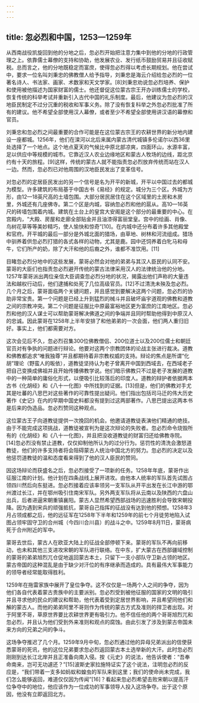 ```yaml
---
---
---
```

title: 忽必烈和中国，1253—1259年
---



从西南战役凯旋回到他的分地之后，忽必烈开始把注意力集中到他的分地的行政管理之上。依靠儒士幕僚的支持和协助，他发展农业、发行纸币鼓励贸易并且征收赋税。总而言之，他的分地既稳定而富庶，使得忽必烈得以考虑长期规划。他在尝试中，要求一位名叫刘秉忠的佛教僧人给予指导，刘秉忠是海云介绍给忽必烈的一位著名诗人、书法家、画家、术数家和天文学家。[8]刘秉忠劝说忽必烈培养、保护和使用被他描述为国家财富的儒士。他还督促这位蒙古宗王开办训练儒士的学校，恢复传统的科举考试并重新引入古代中国的礼乐制度。最后，他建议为忽必烈的汉地臣民制定不过分沉重的税收和军事义务。除了没有恢复科举之外忽必烈批准了所有的建议。他不希望全部使用汉人幕僚，或者至少不希望全部使用讲汉语的幕僚和官员。

刘秉忠和忽必烈之间最重要的合作可能是在这位蒙古宗王的农耕世界的新分地内建设一座都城。1256年，他们在滦河以北后来属内蒙古清代城镇多伦诺尔以西36里处选择了一个地点。这个地点夏天的气候比中原北部凉爽，四面环山，水源丰富，足以供应中等规模的城市。它靠近汉人农业边缘地区和蒙古人牧场的边线，距北京约有十天的旅程。[9]这样，传统的蒙古人就不能指责忽必烈放弃传统而站在汉人一边。然而，忽必烈已对他周围的汉地臣民发出了变革信号。

对忽必烈的定居臣民发出的另一个信号是名为开平的新城，开平以中国过去的都城为模型。许多建筑的布局基于中国古书《易经》的规定。城分为三个区。外城为方形，由12—18英尺高的土墙包围。大部分居民居住在这个区域里的土房和木房里，外城还有几座佛寺。第二个区是内城，容纳忽必烈和他的扈从。高10—16英尺的砖墙包围着内城。建筑在土台上的皇宫大安阁是这个部分的最重要的中心。在宫殿内，“大殿、房屋和走廊全部贴金并且油漆得富丽堂皇。宫中的绘画、肖像、鸟树花草等等美妙精巧，使人愉快和惊奇”[10]。在内城中还分布着许多其他殿堂和官府。开平城的最后一部分是外城北面的猎场，由草地、树林和河流组成。猎场中驯养着供忽必烈打猎的各式各样的动物，尤其是鹿。园中还饲养着白牝马和母牛，它们所产的奶，除了大汗和他的后裔之外，谁都不准饮用。[11]

目睹忽必烈分地中的这些发展，蒙哥必然会对他的弟弟与其汉人臣民的认同不安。蒙哥的大臣们也指责忽必烈避开传统的蒙古法律采用汉人的法律统治他的分地。1257年蒙哥派出两位亲信大臣调查忽必烈分地的状况，揭露出他们声称的大量违法和越权行动后，他们逮捕和处死了几位高级官员。[12]不过清洗未殃及忽必烈。几个月之后，蒙哥面临两个关键问题，并且感觉到要解决这两个问题，忽必烈的协助非常宝贵。第一个问题是已经上升到猛烈的械斗并且破坏庙宇道观的佛教和道教之间的宗教冲突。第二个问题是征服比中原最富裕地区更为富庶的江南地区。忽必烈和他的汉人谋士可以帮助蒙哥解决佛道之间的争端并且同时帮助他得到中原汉人的忠诚。因此蒙哥在1258年上半年安排了和他弟弟的一次会面，他们两人重归旧好。事实上，他们都需要对方。

这次会见后不久，忽必烈召集300位佛教僧侣、200位道士以及200位儒士和朝廷官员对有争执的问题进行辩论。他要对这两个宗教团体的论战主张进行裁决。道教和佛教都追求“唯我独尊”并且都期待着非宗教权威的支持。辩论的焦点是所谓“化胡”理论（野蛮人的昄依），道教徒坚持认为老子曾离开中国到西域去，在西域老子把自己变换成佛祖并且开始传播佛教学说。他们暗示佛教只不过是老子发展的道教中的一种简单的庸俗化形式，以便吸引比较落后的印度人。道教的辩护者依据两本古书《化胡经》和《八十一化图》中所找到的证据。[13]但是，他们的佛教对手尤其是吐蕃的八思巴对这些著作的可靠性提出疑问。他们指出包括司马迁的伟大历史著作《史记》在内的早期中国史料都没有提到过这两部著作。八思巴提出这两本书是后来的伪造品。忽必烈赞同这种观点。

这位蒙古王子向道教徒提供一次挽回的机会。他邀请道教徒表演他们精通的绝技。由于不能完成这项挑战，道教徒被宣判为是这次辩论的失败者。忽必烈命令烧毁所有的《化胡经》和《八十一化图》，并且把没收道教徒的财富归还给佛教寺院。[14]忽必烈没有禁止道教，仅仅抑制他所认为的过分行为。惩罚性的清洗会激怒道教徒，他们的许多支持者将会阻碍蒙古人统治中国北方的努力。忽必烈的决定以及他惩罚道教徒的温和态度看来得到了他的汉人臣民的赞同。

因这场辩论而获盛名之后，忽必烈接受了一项新的任务。1258年年底，蒙哥作出征服江南的计划。他计划在四条战线上展开进攻。由他本人统率的军队首先试图占领四川然后向东挺进。忽必烈接着应该率领另一支军队从开平出发在长江中游的鄂州渡过长江，并在鄂州吸引住南宋军队。另外两支军队将从云南以及陕西的六盘山出兵，后者进逼宋朝重镇襄阳。蒙古人显然希望西部战场的迅速胜利会导致宋朝投降。因为遇到宋兵的顽强抵抗，蒙哥自己指挥的征战没有达到他的预想。1258年3月占领成都之后，他的远征军在1258年下半年和1259年的前七个月徒劳地陷入试图占领牢固守卫的合州城（今四川合川县）的战斗之中。1259年8月11日，蒙哥病死于合州附近的军中。

蒙哥去世后，蒙古人在欧亚大陆上的征战全部停顿下来。蒙哥的军队不再向前移动，也未和其他三支进攻宋朝的军队进行联络。在中东，扩大蒙古在西部疆域控制的蒙哥的弟弟旭烈兀仓促地返回蒙古本土，只留下一支小部队守卫新占领的地区。蒙古帝国的这种混乱是由于缺少对汗位的有序继承而造成的。具有最伟大军事能力的领导者经常能取得胜利。

1259年在拖雷家族中展开了皇位争夺。这不仅仅是一场两个人之间的争夺，因为他们各自代表着蒙古贵族中的主要派别。忽必烈受到被他征服的国家的文明的吸引并且寻求他的民众的建议和帮助，他代表着受到定居世界影响，并且希望同他们和解的蒙古人。而他的弟弟阿里不哥则作为传统的蒙古方式及准则的捍卫者出现。对于阿里不哥，草原世界要比农耕世界更有吸引力。他不信任他的两个哥哥旭烈兀和忽必烈，并且认为他们受到外来准则和观点的腐蚀。由此引发了涉及到蒙古帝国未来方向的兄弟之间的争斗。

这场争夺推迟了几个月。1259年9月中旬，忽必烈通过他的异母兄弟派出的信使获悉蒙哥的死讯，他的这位兄弟要求忽必烈返回蒙古本土选举新的大汗。此时忽必烈刚刚到达长江北岸并且正准备向南入侵。按《元史》的说法，他告诉使者：“吾奉命南来，岂可无功遽还？”[15]波斯史家拉施特证实了这个说法，注明忽必烈的反应是，“我们带着一支多如蚂蚁和蝗虫的军队来到这里；我们的使命尚未完成，我们怎么能够返回，难道仅仅因为传闻”[16]？看起来忽必烈希望击败宋朝以提高汗位争夺中的地位，他应该作为一位成功的军事领导人投入这场争夺。出于这个原因，他没有立即返回北方。